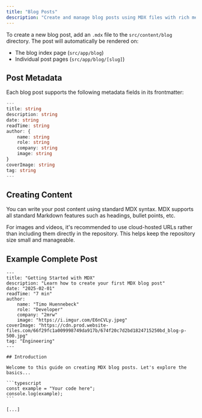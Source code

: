 ```yaml
---
title: "Blog Posts"
description: "Create and manage blog posts using MDX files with rich metadata including author information, cover images, and descriptions."
---
```


To create a new blog post, add an `.mdx` file to the `src/content/blog` directory. The post will automatically be rendered on:

-   The blog index page (`src/app/blog`)
-   Individual post pages (`src/app/blog/[slug]`)

## Post Metadata

Each blog post supports the following metadata fields in its frontmatter:

```typescript
---
title: string
description: string
date: string
readTime: string
author: {
    name: string
    role: string
    company: string
    image: string
}
coverImage: string
tag: string
---
```

## Creating Content

You can write your post content using standard MDX syntax. MDX supports all standard Markdown features such as headings, bullet points, etc.

<Tip>
    For images and videos, it's recommended to use cloud-hosted URLs rather than including them directly in
    the repository. This helps keep the repository size small and manageable.
</Tip>

## Example Complete Post

````mdx
---
title: "Getting Started with MDX"
description: "Learn how to create your first MDX blog post"
date: "2025-02-01"
readTime: "7 min"
author:
    name: "Timo Huennebeck"
    role: "Developer"
    company: "2mrw"
    image: "https://i.imgur.com/E6nCVLy.jpeg"
coverImage: "https://cdn.prod.website-files.com/66f29fc1a009998749da917b/674f20c7d2bd1824715250bd_blog-p-500.jpg"
tag: "Engineering"
---

## Introduction

Welcome to this guide on creating MDX blog posts. Let's explore the basics...

```typescript
const example = "Your code here";
console.log(example);
```

[...]
````

